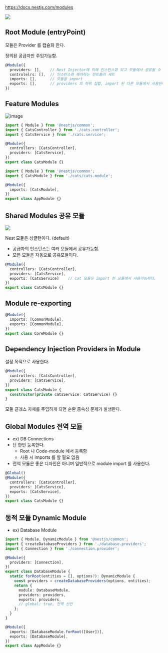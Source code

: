 https://docs.nestjs.com/modules

![](https://docs.nestjs.com/assets/Modules_1.png)


## Root Module (entryPoint)
모듈은 Provider 를 캡슐화 한다.

정의된 공급자만 주입가능함.
```typescript
@Module({
  providers: [],    // Nest Injector에 의해 인스턴스화 되고 모듈에서 공유될 수 있음
  controlelrs: [],  // 인스턴스화 해야하는 컨트롤러 세트
  imports: [],      // 모듈을 import
  exports: [],      // providers 의 하위 집합, import 된 다른 모듈에서 사용된다.
})
```

## Feature Modules
![image](https://user-images.githubusercontent.com/31977543/152132405-a1020ccd-7e3a-4cbc-9b30-03016146b31e.png)

```typescript title="cats/cats.module.ts CLI with '$ nest g module cats'"
import { Module } from '@nestjs/common';
import { CatsController } from './cats.controller';
import { CatsService } from './cats.service';

@Module({
  controllers: [CatsController],
  providers: [CatsService],
})
export class CatsModule {}
```
```typescript title="app.module.ts"
import { Module } from '@nestjs/common';
import { CatsModule } from './cats/cats.module';

@Module({
  imports: [CatsModule],
})
export class AppModule {}
```

## Shared Modules 공유 모듈
![](https://docs.nestjs.com/assets/Shared_Module_1.png)

Nest 모듈은 싱글턴이다. (default)
- 공급자의 인스턴스는 여러 모듈에서 공유가능함.
- 모든 모듈은 자동으로 공유모듈이다.

```typescript title="cats.module.ts" {4}
@Module({
  controllers: [CatsController],
  providers: [CatsService],
  exports: [CatsService]    // cat 모듈은 import 한 모듈에서 사용가능하다.
})
export class CatsModule {}
```

## Module re-exporting
```typescript {2,3}
@Module({
  imports: [CommonModule],
  exports: [CommonModule],
})
export class CoreModule {}
```

## Dependency Injection Providers in Module
설정 목적으로 사용한다.

```typescript {3,6}
@Module({
  controllers: [CatsController],
  providers: [CatsService],
})
export class CatsModule {
  constructor(private catsService: CatsService) {}
}
```

모듈 클래스 자체를 주입하게 되면 순환 종속성 문제가 발생한다.

## Global Modules 전역 모듈
- ex) DB Connections
- 단 한번 등록한다.
  - Root 나 Code-module 에서 등록함
  - 사용 시 imports 를 할 필요 없음
- 전역 모듈은 좋은 디자인은 아니며 일반적으로 module import 를 사용한다.

```typescript {1}
@Global()
@Module({
  controllers: [CatsController],
  providers: [CatsService],
  exports: [CatsService],
})
export class CatsModule {}
```

## 동적 모듈 Dynamic Module
- ex) Database Module

```typescript {9,11}
import { Module, DynamicModule } from '@nestjs/common';
import { createDatabaseProviders } from './database.providers';
import { Connection } from './connection.provider';

@Module({
  providers: [Connection],
})
export class DatabaseModule {
  static forRoot(entities = [], options?): DynamicModule {
    const providers = createDatabaseProviders(options, entities);
    return {
      module: DatabaseModule,
      providers: providers,
      exports: providers,
      // global: true, 전역 선언
    };
  }
}
```

```typescript {2,3}
@Module({
  imports: [DatabaseModule.forRoot([User])],
  exports: [DatabaseModule],
})
export class AppModule {}
```
